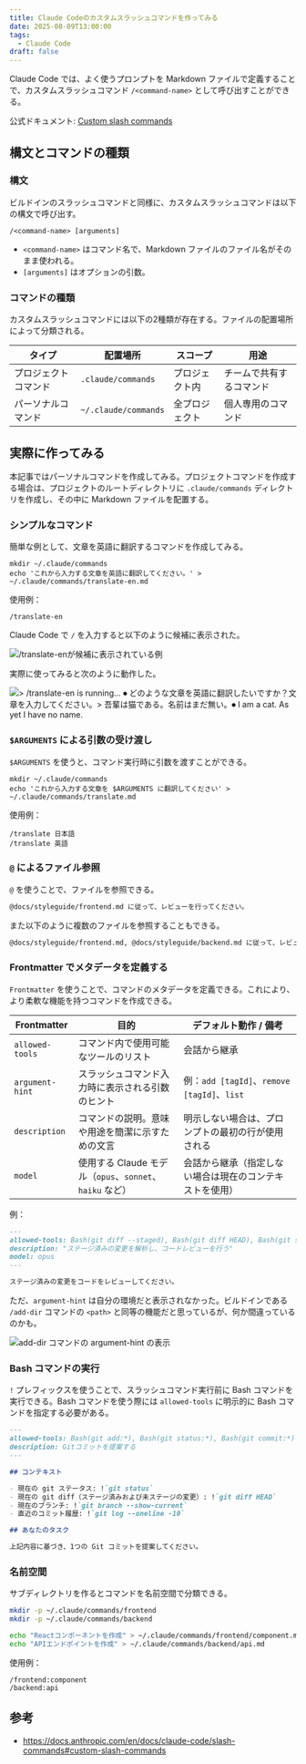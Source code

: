 ```yaml
---
title: Claude Codeのカスタムスラッシュコマンドを作ってみる
date: 2025-08-09T13:00:00
tags:
  - Claude Code
draft: false
---
```


Claude Code では、よく使うプロンプトを Markdown ファイルで定義することで、カスタムスラッシュコマンド `/<command-name>` として呼び出すことができる。

公式ドキュメント: [Custom slash commands](https://docs.anthropic.com/en/docs/claude-code/slash-commands#custom-slash-commands)

## 構文とコマンドの種類

### 構文

ビルドインのスラッシュコマンドと同様に、カスタムスラッシュコマンドは以下の構文で呼び出す。

```shell
/<command-name> [arguments]
```

- `<command-name>` はコマンド名で、Markdown ファイルのファイル名がそのまま使われる。
- `[arguments]` はオプションの引数。

### コマンドの種類

カスタムスラッシュコマンドには以下の2種類が存在する。ファイルの配置場所によって分類される。

| タイプ               | 配置場所             | スコープ       | 用途                     |
| -------------------- | -------------------- | -------------- | ------------------------ |
| プロジェクトコマンド | `.claude/commands`   | プロジェクト内 | チームで共有するコマンド |
| パーソナルコマンド   | `~/.claude/commands` | 全プロジェクト | 個人専用のコマンド       |

## 実際に作ってみる

本記事ではパーソナルコマンドを作成してみる。プロジェクトコマンドを作成する場合は、プロジェクトのルートディレクトリに `.claude/commands` ディレクトリを作成し、その中に Markdown ファイルを配置する。

### シンプルなコマンド

簡単な例として、文章を英語に翻訳するコマンドを作成してみる。

```shell
mkdir ~/.claude/commands
echo 'これから入力する文章を英語に翻訳してください。' > ~/.claude/commands/translate-en.md
```

使用例：

```shell
/translate-en
```

Claude Code で `/` を入力すると以下のように候補に表示された。

![`/translate-en`が候補に表示されている例](/assets/posts/2025-08-09-claude-code-custom-slash-commands/translate-en.png)

実際に使ってみると次のように動作した。

![> /translate-en is running… ⏺ どのような文章を英語に翻訳したいですか？文章を入力してください。> 吾輩は猫である。名前はまだ無い。⏺ I am a cat. As yet I have no name.](/assets/posts/2025-08-09-claude-code-custom-slash-commands/translate-en-done.png)

### `$ARGUMENTS` による引数の受け渡し

`$ARGUMENTS` を使うと、コマンド実行時に引数を渡すことができる。

```shell
mkdir ~/.claude/commands
echo 'これから入力する文章を $ARGUMENTS に翻訳してください' > ~/.claude/commands/translate.md
```

使用例：

```shell
/translate 日本語
/translate 英語
```

### `@` によるファイル参照

`@` を使うことで、ファイルを参照できる。

```md
@docs/styleguide/frontend.md に従って、レビューを行ってください。
```

また以下のように複数のファイルを参照することもできる。

```md
@docs/styleguide/frontend.md, @docs/styleguide/backend.md に従って、レビューを行ってください。
```

### Frontmatter でメタデータを定義する

`Frontmatter` を使うことで、コマンドのメタデータを定義できる。これにより、より柔軟な機能を持つコマンドを作成できる。

| Frontmatter     | 目的                                                     | デフォルト動作 / 備考                                    |
| --------------- | -------------------------------------------------------- | -------------------------------------------------------- |
| `allowed-tools` | コマンド内で使用可能なツールのリスト                     | 会話から継承                                             |
| `argument-hint` | スラッシュコマンド入力時に表示される引数のヒント         | 例：`add [tagId]`、`remove [tagId]`、`list`              |
| `description`   | コマンドの説明。意味や用途を簡潔に示すための文言         | 明示しない場合は、プロンプトの最初の行が使用される       |
| `model`         | 使用する Claude モデル（`opus`、`sonnet`、`haiku` など） | 会話から継承（指定しない場合は現在のコンテキストを使用） |

例：

```md
---
allowed-tools: Bash(git diff --staged), Bash(git diff HEAD), Bash(git status:*), Bash(git log --oneline HEAD~10), Bash(git branch --show-current), Bash(git show --stat HEAD)
description: "ステージ済みの変更を解析し、コードレビューを行う"
model: opus
---

ステージ済みの変更をコードをレビューしてください。
```

ただ、`argument-hint` は自分の環境だと表示されなかった。ビルドインである `/add-dir` コマンドの `<path>` と同等の機能だと思っているが、何か間違っているのかも。

![add-dir コマンドの argument-hint の表示](/assets/posts/2025-08-09-claude-code-custom-slash-commands/add-dir.png)

### Bash コマンドの実行

`!` プレフィックスを使うことで、スラッシュコマンド実行前に Bash コマンドを実行できる。Bash コマンドを使う際には `allowed-tools` に明示的に Bash コマンドを指定する必要がある。

```md
---
allowed-tools: Bash(git add:*), Bash(git status:*), Bash(git commit:*)
description: Gitコミットを提案する
---

## コンテキスト

- 現在の git ステータス: !`git status`
- 現在の git diff（ステージ済みおよび未ステージの変更）: !`git diff HEAD`
- 現在のブランチ: !`git branch --show-current`
- 直近のコミット履歴: !`git log --oneline -10`

## あなたのタスク

上記内容に基づき、1つの Git コミットを提案してください。
```

### 名前空間

サブディレクトリを作るとコマンドを名前空間で分類できる。

```bash
mkdir -p ~/.claude/commands/frontend
mkdir -p ~/.claude/commands/backend

echo "Reactコンポーネントを作成" > ~/.claude/commands/frontend/component.md
echo "APIエンドポイントを作成" > ~/.claude/commands/backend/api.md
```

使用例：

```shell
/frontend:component
/backend:api
```

## 参考

- https://docs.anthropic.com/en/docs/claude-code/slash-commands#custom-slash-commands
